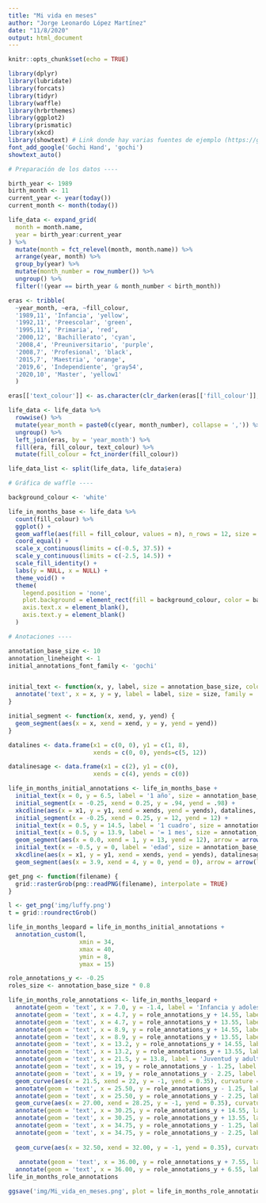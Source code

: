 ```yaml
---
title: "Mi vida en meses"
author: "Jorge Leonardo López Martínez"
date: "11/8/2020"
output: html_document
---
```


```r
knitr::opts_chunk$set(echo = TRUE)
```

<!-- Este bonito gráfico lo replique de aqui https://github.com/heidiesteiner/mylifeinmonths -->

```r

library(dplyr)
library(lubridate)
library(forcats)
library(tidyr)
library(waffle)
library(hrbrthemes)
library(ggplot2)
library(prismatic)
library(xkcd)
library(showtext) # Link donde hay varias fuentes de ejemplo (https://github.com/yixuan/showtext)
font_add_google('Gochi Hand', 'gochi')
showtext_auto()

# Preparación de los datos ----

birth_year <- 1989
birth_month <- 11
current_year <- year(today())
current_month <- month(today())

life_data <- expand_grid(
  month = month.name,
  year = birth_year:current_year
) %>%
  mutate(month = fct_relevel(month, month.name)) %>%
  arrange(year, month) %>%
  group_by(year) %>%
  mutate(month_number = row_number()) %>%
  ungroup() %>%
  filter(!(year == birth_year & month_number < birth_month))

eras <- tribble(
  ~year_month, ~era, ~fill_colour,
  '1989,11', 'Infancia', 'yellow',
  '1992,11', 'Preescolar', 'green',
  '1995,11', 'Primaria', 'red',
  '2000,12', 'Bachillerato', 'cyan',
  '2008,4', 'Preuniversitario', 'purple',
  '2008,7', 'Profesional', 'black',
  '2015,7', 'Maestria', 'orange',
  '2019,6', 'Independiente', 'gray54',
  '2020,10', 'Master', 'yellow1'
  )

eras[['text_colour']] <- as.character(clr_darken(eras[['fill_colour']], shift = 0.1))

life_data <- life_data %>%
  rowwise() %>%
  mutate(year_month = paste0(c(year, month_number), collapse = ',')) %>%
  ungroup() %>%
  left_join(eras, by = 'year_month') %>%
  fill(era, fill_colour, text_colour) %>%
  mutate(fill_colour = fct_inorder(fill_colour))

life_data_list <- split(life_data, life_data$era)

# Gráfica de waffle ----

background_colour <- 'white'

life_in_months_base <- life_data %>%
  count(fill_colour) %>%
  ggplot() +
  geom_waffle(aes(fill = fill_colour, values = n), n_rows = 12, size = 1, flip = FALSE, alpha = 0.4) +
  coord_equal() +
  scale_x_continuous(limits = c(-0.5, 37.5)) +
  scale_y_continuous(limits = c(-2.5, 14.5)) +
  scale_fill_identity() +
  labs(y = NULL, x = NULL) +
  theme_void() +
  theme(
    legend.position = 'none',
    plot.background = element_rect(fill = background_colour, color = background_colour),
    axis.text.x = element_blank(),
    axis.text.y = element_blank()
  )

# Anotaciones ----

annotation_base_size <- 10
annotation_lineheight <- 1
initial_annotations_font_family <- 'gochi'


initial_text <- function(x, y, label, size = annotation_base_size, colour = initial_annotations_colour, ...) {
  annotate('text', x = x, y = y, label = label, size = size, family = 'gochi', ...)
}

initial_segment <- function(x, xend, y, yend) {
  geom_segment(aes(x = x, xend = xend, y = y, yend = yend))
}

datalines <- data.frame(x1 = c(0, 0), y1 = c(1, 8),
                        xends = c(0, 0), yends=c(5, 12))

datalinesage <- data.frame(x1 = c(2), y1 = c(0),
                        xends = c(4), yends = c(0))

life_in_months_initial_annotations <- life_in_months_base +
  initial_text(x = 0, y = 6.5, label = '1 año', size = annotation_base_size * 0.4, angle = 90) +
  initial_segment(x = -0.25, xend = 0.25, y = .94, yend = .98) +
  xkcdline(aes(x = x1, y = y1, xend = xends, yend = yends), datalines, xjitteramount = .28) +
  initial_segment(x = -0.25, xend = 0.25, y = 12, yend = 12) +
  initial_text(x = 0.5, y = 14.5, label = '1 cuadro', size = annotation_base_size * 0.4, lineheight = annotation_lineheight, hjust = 0.6, angle = 25) +
  initial_text(x = 0.5, y = 13.9, label = '= 1 mes', size = annotation_base_size * 0.4, lineheight = annotation_lineheight, hjust = 0.6, angle = 25) +
  geom_segment(aes(x = 0.0, xend = 1, y = 13, yend = 12), arrow = arrow(length = unit(0.0175, 'npc'))) +
  initial_text(x = -0.5, y = 0, label = 'edad', size = annotation_base_size * 0.4, hjust = 0) +
  xkcdline(aes(x = x1, y = y1, xend = xends, yend = yends), datalinesage, yjitteramount = 0.13) +
  geom_segment(aes(x = 3.9, xend = 4, y = 0, yend = 0), arrow = arrow(length = unit(0.0175, 'npc')))

get_png <- function(filename) {
  grid::rasterGrob(png::readPNG(filename), interpolate = TRUE)
}

l <- get_png('img/luffy.png')
t = grid::roundrectGrob()

life_in_months_leopard = life_in_months_initial_annotations +
  annotation_custom(l,
                    xmin = 34,
                    xmax = 40,
                    ymin = 8,
                    ymax = 15)

role_annotations_y <- -0.25
roles_size <- annotation_base_size * 0.8

life_in_months_role_annotations <- life_in_months_leopard +
  annotate(geom = 'text', x = 7.0, y = -1.4, label = 'Infancia y adolescencia', family = 'gochi', size = roles_size * 0.7, color = 'black') +
  annotate(geom = 'text', x = 4.7, y = role_annotations_y + 14.55, label = 'La Salle', color = 'green', family = 'gochi', size = roles_size* 0.6) +
  annotate(geom = 'text', x = 4.7, y = role_annotations_y + 13.55, label = '(Preescolar)', size = roles_size * 0.4, color = 'green', family = 'gochi') +
  annotate(geom = 'text', x = 8.9, y = role_annotations_y + 14.55, label = 'La Salle', color = 'red', family = 'gochi', size = roles_size* 0.6) +
  annotate(geom = 'text', x = 8.9, y = role_annotations_y + 13.55, label = '(Primaria)', size = roles_size * 0.4, color = 'red', family = 'gochi') +
  annotate(geom = 'text', x = 13.2, y = role_annotations_y + 14.55, label = 'La Salle', color = 'cyan', family = 'gochi', size = roles_size* 0.6) +
  annotate(geom = 'text', x = 13.2, y = role_annotations_y + 13.55, label = '(Bachilleraro)', size = roles_size * 0.4, color = 'cyan', family = 'gochi') +
  annotate(geom = 'text', x = 21.5, y = 13.8, label = 'Juventud y adultez', family = 'gochi', size = roles_size * 0.7, color = 'black') +
  annotate(geom = 'text', x = 19, y = role_annotations_y - 1.25, label = 'U. Nacional', color = 'black', family = 'gochi', size = roles_size* 0.6) +
  annotate(geom = 'text', x = 19, y = role_annotations_y - 2.25, label = '(Zootecnia)', size = roles_size * 0.4, color = 'black', family = 'gochi') +
  geom_curve(aes(x = 21.5, xend = 22, y = -1, yend = 0.35), curvature = 0.4, arrow = arrow(length = unit(0.0175, 'npc')), color = 'black') +
  annotate(geom = 'text', x = 25.50, y = role_annotations_y - 1.25, label = 'U. Nacional', family = 'gochi', color = 'orange', size = roles_size* .55) +
  annotate(geom = 'text', x = 25.50, y = role_annotations_y - 2.25, label = '(M.Sc. Ciencias Agrarias)', size = roles_size * 0.4, color = 'orange', family = 'gochi') +
  geom_curve(aes(x = 27.00, xend = 28.25, y = -1, yend = 0.35), curvature = -0.4, arrow = arrow(length = unit(0.0175, 'npc')), color = 'orange') +
  annotate(geom = 'text', x = 30.25, y = role_annotations_y + 14.55, label = 'Estudio', color = 'gray54', family = 'gochi', size = roles_size * 0.4) +
  annotate(geom = 'text', x = 30.25, y = role_annotations_y + 13.55, label = 'independiente', color = 'gray54', family = 'gochi', size = roles_size * 0.4) +
  annotate(geom = 'text', x = 34.75, y = role_annotations_y - 1.25, label = 'Estudiante UPV', color = 'yellow1', family = 'gochi', size = roles_size * 0.55) +
  annotate(geom = 'text', x = 34.75, y = role_annotations_y - 2.25, label = '(Máster en mejora genética)', size = roles_size * 0.4, color = 'yellow1', family = 'gochi') +
  
  geom_curve(aes(x = 32.50, xend = 32.00, y = -1, yend = 0.35), curvature = -0.4, arrow = arrow(length = unit(0.0175, 'npc')), color = 'yellow') +
  
   annotate(geom = 'text', x = 36.00, y = role_annotations_y + 7.55, label = 'Mi vida', color = 'black', family = 'gochi', size = roles_size * 0.8, angle = 25) +
  annotate(geom = 'text', x = 36.00, y = role_annotations_y + 6.55, label = 'en meses', color = 'black', family = 'gochi', size = roles_size * 0.8, angle = 25)
life_in_months_role_annotations

ggsave('img/Mi_vida_en_meses.png', plot = life_in_months_role_annotations, device = 'png', type = 'cairo', width = 25, height = 15, dpi = 300)
```

